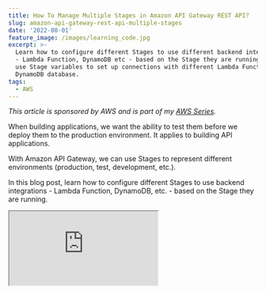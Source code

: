 ```yaml
---
title: How To Manage Multiple Stages in Amazon API Gateway REST API?
slug: amazon-api-gateway-rest-api-multiple-stages
date: '2022-08-01'
feature_image: /images/learning_code.jpg
excerpt: >-
  Learn how to configure different Stages to use different backend integrations
  - Lambda Function, DynamoDB etc - based on the Stage they are running. We will
  use Stage variables to set up connections with different Lambda Functions and
  DynamoDB database.
tags:
  - AWS
---
```

_This article is sponsored by AWS and is part of my [AWS Series](/tag/aws/)._

When building applications, we want the ability to test them before we deploy them to the production environment. It applies to building API applications.

With Amazon API Gateway, we can use Stages to represent different environments (production, test, development, etc.).

In this blog post, learn how to configure different Stages to use backend integrations - Lambda Function, DynamoDB, etc. - based on the Stage they are running.

<iframe src="https://www.youtube.com/embed/13Urq-AqH8M" />

In a previous post, we learned [previous post](/blog/amazon-api-gateway-rest-api-lambda-proxy-integration/). We learned how to handle the API Gateway requests in a Lambda function built in .NET, connect to a DynamoDB table and perform CRUD operations.

<BlogLink
  href="/blog/amazon-api-gateway-rest-api-lambda-proxy-integration/"
  title="How To Build an API Gateway REST API Using AWS Lambda Proxy Integration?"
  description="In this post, you will learn how to build a REST API using Amazon API Gateway with AWS Lambda Proxy integration built in .NET Core. Learn how to build and set up the Lambda integration, connect to a DynamoDB database and perform CRUD operations."
  authorImage="/images/logo-512x512-24.png"
  authorName="Rahul Nath"
  authorTitle="Rahul Pulikkot Nath"
  featureImage="/images/aws_lambda.jpg"
/>

However, when deploying to multiple Stages, we had one issue -  APIs deployed to different Stages were using the same backend integrations - Lambda Function and DynamoDB table. We want each API Stage to talk to its own backed integration services. This makes each Stage isolated and runs without affecting other Stages.

> _Following a convention when naming resources and services is a good practice._

For this example, I will prefix each resource/service with the name of the Stage it’s running, except for Production. For e.g., A DynamoDB table for the Test environment/Stage will be named _test-User._ The Lambda Function, in this case, will be _test-user-service._

The hyphen in the names to indicate the stage makes the name more readable in the resources list. Choose a convention based on your team preferences.

We can make each Stage interact with their respective integrations services using Stage or Environment variables.

Based on the AWS Services involved and how they are set up in the end-to-end integration, we will need to define these variables at multiple places.

## API Gateway Stages

A Stage is a logical reference to a lifecycle state of your API (for example, `dev`, `prod`, `beta`, `v2`). You can deploy an API to multiple Stages based on your application requirement.

Each Stage allows configuring environment-specific variables, called Stage Variables in API Gateway.

> _[Stage variables](https://docs.aws.amazon.com/apigateway/latest/developerguide/stage-variables.html) are name-value pairs that you can define as configuration attributes associated with a deployment stage of a REST API. They act like environment variables and can be used in your API setup and mapping templates._

### Adding Stage Variables

To create a stage variable, navigate to Stages and the stage you want to add the variable. Under the Stage Variables section, add a new variable.

Below I have added ‘_env_’, an environment variable to indicate the environment the Stage is running.

![Add stage variable to the API Stage. ](/images/api-gateway-rest-api-lambda-proxy-stage-variables.jpg)

The _env_ variable for the Test stage is ‘test-‘.

We can use the env stage variable to prefix the integration services it connects.

E.g., In the test environment, the Lambda Function will be ‘_test-user-service_’, and the DynamoDB table will be _test-User._

### Configure API Integration Using Stage Variables

We can now configure the Method Integration Request on the API Gateway to connect to the stage-specific Lambda Function. For the Test stage, we need it to connect to `test-user-service`, and for the Prod stage, we will connect to the original `user-service`.

Under the Integration Request, when setting the Lambda Function, we can use the Stage Variables to append to the name of the Lambda Function, as shown below.

![Use stage variables to prefix the Lambda Function name when specifying the Integration endpoint in API Gateway REST API Integration Method.](/images/api-gateway-rest-api-lambda-proxy-lambda-method-integration-request-stage-variables.jpg)

So now we have the Lambda Function as `${stageVariables.env}user-service`, which uses the _stageVariables_ object to retrieve the _env_ variable.

On saving the Lambda Function integration with the _stageVariables_ in, it prompts to ensure we add `lambda:InvokeFunction` permissions to the Lambda function manually.

The last time we explicitly selected the Lambda Function for the integration, it automatically set up these permissions.

Since API Gateway cannot determine what values the stage variables will contain, it delegates this responsibility to us to manually set up.

![Add permission to Lambda Function manually for API Gateway to be able to invoke it. When you use stage variables in the lambda name, this dialog prompts up since you need to add in the permissions manually.](/images/api-gateway-rest-api-lambda-proxy-lambda-permissions.jpg)

Later in the post, we will use the above information to set up the Resource-based policy in our Lambda Functions manually.

## Multiple Lambda Functions

Since each Stage connects to its own Lambda Function, we need to deploy the same function code to different Lambda.

[

AWS Lambda For The .NET Developer

Learn to build Serverless Applications on AWS

![](/images/apple-touch-icon.png)Udemy

![](/images/4689888_b522_4.jpg)

](https://www.udemy.com/course/aws-lambda-dotnet/?referralCode=981481B991C2890BD448)

Based on the Stage the Lambda Function is running on, it needs to also connect to different DynamoDB tables. This also applies to other services if you are using any in your applications.

### Configure DynamoDB Based on Stage

First, create a new DynamoDB table and append the name with our Stage prefix. In this case, it will be _test-User_ Table.

For the Lambda function to be able to talk to the correct DynamoDB table, we need to make sure to append the stage variable to the default table name it uses from the _`User`_ class name.

When setting up the `DynamoDBContext` instance, we can pass a configuration to apply a prefix for table names.

```csharp
public Function()
{
    var environment = Environment.GetEnvironmentVariable("Environment");
    _dynamoDbContext = new DynamoDBContext(new AmazonDynamoDBClient(),
        new DynamoDBContextConfig()
        {
            TableNamePrefix = environment
        });
}

```

Since we are using the environment variable to determine the value to prefix to DynamoDB table names, we can configure this based on the environment the Lambda Function is running for.

You can configure this in AWS Console, under Configuration → Environment Variables.

Below I have set the variable _Environment_ to be ‘_test-’_ for the _test-user-service_ Lambda Function.

![Add environment variable for the Lambda Function from the AWS Console.](/images/api-gateway-rest-api-lambda-proxy-lambda-environment-variable.jpg)

### Configuring Lambda Policies Based on Environment

Now that the Lambda Function connects to the appropriate DynamoDB table based on the Environment variable settle, it also needs to be given the relevant IAM policies to talk to.

Navigate to the Lambda Function in AWS Console, under Configuration → Permissions, and select the Execution Role assigned to the Lambda Function.

This opens the IAM Role, where you can Add additional Permissions to the role.

![Update the Lambda IAM Role to provider permissions to talk to the Stage-specific DynamoDB table. Explicitly select the required permissions and the Resources the Lambda function needs access to.](/images/api-gateway-rest-api-lambda-proxy-lambda-iam-role-stage.jpg)

I’ve added the same set of permissions that we provided when setting up the first Lambda Function <BlogLink
  href="/blog/amazon-api-gateway-rest-api-lambda-proxy-integration"
  title="How To Build an API Gateway REST API Using AWS Lambda Proxy Integration?"
  description="In this post, you will learn how to build a REST API using Amazon API Gateway with AWS Lambda Proxy integration built in .NET Core. Learn how to build and set up the Lambda integration, connect to a DynamoDB database and perform CRUD operations."
  authorImage="/images/logo-512x512-24.png"
  authorName="Rahul Nath"
  authorTitle="Rahul Pulikkot Nath"
  featureImage="/images/aws_lambda.jpg"
/>, but to the stage-specific DynamoDB table.

### Setting Up API Gateway and Lambda Permissions

Under Permissions → Resource-based Policy section, add a new permissions.

_A resource-based policy lets you grant permissions to other AWS accounts or services per resource._

You can get the values to fill below from the popup that showed up when we updated the Integration Request to use Stage Variables.

Below, the Source ARN specifies the endpoint ARN details that require access. In this case, all HTTP Methods under the user resource is given access to invoke the Lambda function.

TDK star notation details

![Add a resource-based policy to provide the API Gateway permission to invoke the Lambda Function. The Source ARN specifies the endpoint ARN details that require access. In this case, all HTTP Methods under the user resource is given access to invoke the Lambda function. ](/images/api-gateway-rest-api-lambda-stage-permission.jpg)

## Managing API Deployments

We have successfully configured the different services and resources to connect based on the Stage it’s running on.

Launch the API Gateway URL for the Test stage and make a `GET` and `POST` request to test it. You will see the data retrieved/saved from the _test-User_ table. You can also verify the CloudWatch logs of the _test-user-service_ Lambda Function to make sure they are called.

When making changes to the REST API definitions, you can now first deploy it to the Test stage. Test the changes first, and push it to the Prod stage when ready.

### Rollback Deployments

Under the Deployment History tab for a Stage, you can see all the deployments made to that stage.

It shows the current stage with a checkmark against it. Selecting a different deployment allows changing the deployment to that version.

![Curernt and previous deployment history under API Gateway Stages. Select a different version and deploy that version.](/images/api-gateway-rest-api-deployment-history.jpg)

This allows easy rollback to a previous deployment when needed. But note that this only rollbacks the API Gateway part of the code. If your deployment includes related backend resource changes, you will need to roll them back separately.

When using a build deploy pipeline, you can manage this all together from a single place/release pipeline. I will cover this in a separate blog post.

_Full Source code and demo [available here](https://rahulpnath.visualstudio.com/YouTube%20Samples/_git/api-gateway-rest-lambda-proxy-integration)._

I hope this helps you manage and set up multiple Stages and API Gateway deployments.
